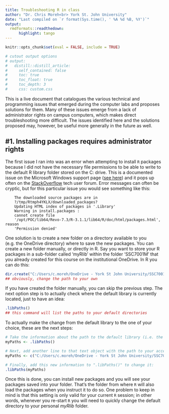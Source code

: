 ```yaml
---
title: Troubleshooting R in class
author: "Dr. Chris Moreh<br> York St. John University"
date: "Last compiled on `r format(Sys.time(), ' %A %d %B, %Y')`"
output:
  rmdformats::readthedown:
      highlight: tango
---
```


```r
knitr::opts_chunk$set(eval = FALSE, include = TRUE)
```

```r
# cutout output options
# output: 
#   distill::distill_article:
#     self_contained: false
#     toc: true
#     toc_float: true
#     toc_depth: 3
#     css: custom.css
```

This is a live document that catalogues the various technical and programming issues that emerged during the computer labs and proposes solutions for them. Many of these issues emerge from a lack of administrator rights on campus computers, which makes direct troubleshooting more difficult. The issues identified here and the solutions proposed may, however, be useful more generally in the future as well.

## \#1. Installing packages requires administrator rights

The first issue I ran into was an error when attempting to install `R` packages because I did not have the necessary file permissions to be able to write to the default R library folder stored on the C: drive. This is a documented issue on the Microsoft Windows support page ([see here](https://support.microsoft.com/en-us/topic/general-problem-installing-any-r-package-0bf1f9ba-ead2-6335-46ec-190f6af75e44)) and it pops up often on the [StackOverflow](https://stackoverflow.com/tags) tech user forum. Error messages can often be cryptic, but for this particular issue you would see something like this:

```
    The downloaded source packages are in
    ?/tmp/Rtmph4YKLX/downloaded_packages?
    Updating HTML index of packages in '.Library'
    Warning in install.packages :
    cannot create file
    '/opt/POC/lib64/Revo-7.3/R-3.1.1/lib64/R/doc/html/packages.html', reason
    'Permission denied'
```

One solution is to create a new folder on a directory available to you (e.g. the OneDrive directory) where to save the new packages. You can create a new folder manually, or directly in R. Say you want to store your R packages in a sub-folder called 'myRlib' within the folder 'SSC7001M' that you already created for this course on the institutional OneDrive. In R you can do this:

```r
dir.create("C:/Users/c.moreh/OneDrive - York St John University/SSC7001M/myRlib") 
## obviously, change the path to your own
```

If you have created the folder manually, you can skip the previous step. The next option step is to actually check where the default library is currently located, just to have an idea:

```r
.libPaths() 
## this command will list the paths to your default directories
```

To actually make the change from the default library to the one of your choice, these are the next steps:

```r
# Take the information about the path to the default library (i.e. the text generated by the ".libPaths()" commad) and save it as an object (say, one called 'myPaths') in your R environment so you can perform actions with it:
myPaths <- .libPaths()

# Next, add another line to that text object with the path to your accessible folder:
myPaths <- c("C:/Users/c.moreh/OneDrive - York St John University/SSC7001M/myRlib", myPaths) ## obviously, change the path to your own

# Finally, add this new information to ".libPaths()" to change it:
.libPaths(myPaths)
```

Once this is done, you can install new packages and you will see your packages saved into your folder. That's the folder from where `R` will also load the packages when you instruct it to do so. One problem to keep in mind is that this setting is only valid for your current `R` session; in other words, whenever you re-start `R` you will need to quickly change the default directory to your personal *myRlib* folder.
